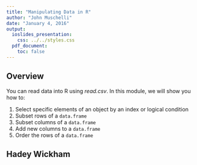```yaml
---
title: "Manipulating Data in R"
author: "John Muschelli"
date: "January 4, 2016"
output:
  ioslides_presentation:
    css: ../../styles.css
  pdf_document:
    toc: false    
---
```


## Overview

You can read data into R using *read.csv*.  In this module, we will show you how to:

1. Select specific elements of an object by an index or logical condition
2. Subset rows of a `data.frame`
3. Subset columns of a `data.frame`
4. Add new columns to a `data.frame`
5. Order the rows of a `data.frame`

## Hadey Wickham
